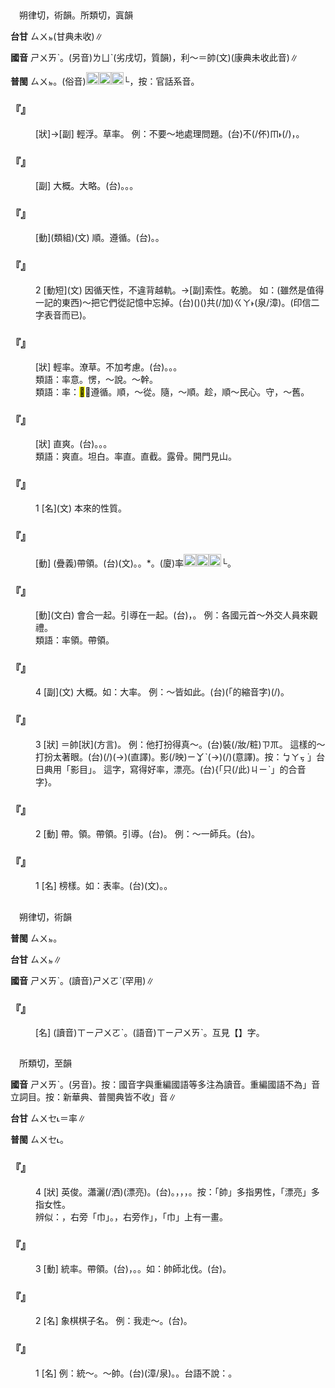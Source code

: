 
=={{ruby|率|ㄕㄨㄞˋ}}==

　朔律切，術韻。所類切，寘韻

'''台甘''' <rt>ㄙㄨㆵ</rt>{{ruby|。|ㄌㄨㆵ ͘}}(甘典未收)∥

'''國音''' <rt>ㄕㄨㄞˋ</rt>。(另音)<rt>ㄌㄩˋ</rt>(劣戌切，質韻)，利～{{ruby|。|ㄕㄨㄛˋ}}＝帥(文)(康典未收此音)∥

'''普閩''' <rt>ㄙㄨㆵ</rt>{{ruby|、|ㄙㄨㆤ˪}}。(俗音)[[File:fa5c.png|20px]][[File:fa7a.png|20px]][[File:fa67.png|20px]]└，按：官話系音。

    

==='''『{{ruby|輕|ㄑㄧㄥ}}{{ruby|率|ㄕㄨㄞˋ}}』'''===
: [狀]→[副] 輕浮。草率。 例：不要～地處理問題。(台)不(/伓)<rt>ㆬ˫</rt>{{ruby|通|ㄊㄤ}}{{ruby|稱|ㄑㄧㄣ˪}}{{ruby|稱|ㄑㄧㄣ˪}}{{ruby|彩|ㄘㄞˋ}}{{ruby|彩|ㄘㄞˋ}}(/{{ruby|隨|ㄙㄨㄧˊ}}{{ruby|隨|ㄙㄨㄧˊ}}{{ruby|便|ㄅㄧㄢ˫}}{{ruby|便|ㄅㄧㄢ˫}}){{ruby|處|ㄘㄨˋ}}{{ruby|理|ㄌㄧˋ}}{{ruby|問|ㆠㄨㄣ˫}}{{ruby|題|ㄉㆤˊ}}，{{ruby|著|ㄉㄧㄜㆷ ͘}}{{ruby|愛|ㄞ˪}}{{ruby|較|ㄎㄚㆷ}}{{ruby|斟|ㄐㄧㆬ}}{{ruby|酌|ㄐㄧㆦㆶ}}{{ruby|咧|ㄌㆤ˪}}。
    

==='''『{{ruby|大|ㄉㄚˋ}}{{ruby|率|ㄕㄨㄞˋ}}』'''===
: [副] 大概。大略。(台){{ruby|大|ㄉㄞ˫}}{{ruby|概|ㄎㄞ˪}}{{ruby|→|ㄍㄞ˪}}。{{ruby|大|ㄉㄞ˫}}{{ruby|略|ㄌㄧㆦㆶ ͘}}。{{ruby|大|ㄉㄞ˫}}{{ruby|約|ㄧㆦㆶ}}。
    

==='''『{{ruby|率|ㄕㄨㄞˋ}}{{ruby|由|ㄧㄡˊ}}』'''===
: [動](類組)(文) 順。遵循。(台){{ruby|依|ㄧ}}{{ruby|照|ㄐㄧㄜ˪}}{{ruby|按|ㄢ˪}}{{ruby|照|ㄐㄧㄠ˪}}。{{ruby|遵|ㄗㄨㄣ}}{{ruby|循|ㄙㄨㄣˊ}}{{ruby|以|ㄧˋ}}{{ruby|前|ㄐㄧㄥˊ}}{{ruby|丌|ㆤ}}{{ruby|規|ㄍㄨㄧ}}{{ruby|定|ㄉㄧㄥ˫}}。
    

==='''『{{ruby|率|ㄕㄨㄞˋ}}{{ruby|性|ㄒㄧㄥˋ}}』'''===
:2  [動短](文) 因循天性，不違背越軌。→[副]索性。乾脆。 如：(雖然是值得一記的東西)～把它們從記憶中忘掉。(台)({{ruby|印|ㄧㄣ˪}})({{ruby|信|ㄒㄧㄣˋ}}){{ruby|對|ㄉㄨㄧ˪}}{{ruby|記|ㄍㄧ˪}}{{ruby|憶|ㄧㆤㆶ}}{{ruby|中|ㄉㄧㆲ}}共(/加)<rt>ㄍㄚ˫</rt>{{ruby|伊|ㄧ}}{{ruby|<mark>&#xffa45;</mark>|ㆠㆤ˫}}{{ruby|/|ㆠㄨㆤ˫}}(泉/漳){{ruby|記|ㄍㄧ˪}}{{ruby|得|ㄉㄧㆵ}}{{ruby|去|ㄎㄧ˪}}。(印信二字表音而已)。
    

==='''『{{ruby|草|ㄘㄠˇ}}{{ruby|率|ㄕㄨㄞˋ}}』'''===
: [狀] 輕率。潦草。不加考慮。(台){{ruby|稱|ㄑㄧㄣ˪}}{{ruby|稱|ㄑㄧㄣ˪}}{{ruby|彩|ㄘㄞˋ}}{{ruby|彩|ㄘㄞˋ}}。{{ruby|潦|ㄌㄜˋ}}{{ruby|潦|ㄌㄜˋ}}{{ruby|草|ㄘㄜˋ}}{{ruby|草|ㄘㄜˋ}}。{{ruby|無|ㆠㄜˊ}}{{ruby|慎|ㄒㄧㄣ˫}}{{ruby|重|ㄉㄧㆲ˫}}。
:類語：率意。愣，～說。～幹。
:
:類語：率：<mark>&#xf9d72;</mark>，遵循。順，～從。隨，～順。趁，順～民心。守，～舊。
:
    

==='''『{{ruby|直|ㄓˊ}}{{ruby|率|ㄕㄨㄞˋ}}』'''===
: [狀] 直爽。(台){{ruby|條|ㄉㄧㄠˊ}}{{ruby|直|ㄉㄧㆵ ͘}}。{{ruby|妥|ㄊㄜ˪}}{{ruby|直|ㄉㄧㆵ ͘}}。{{ruby|率|ㄙㄨㆵ}}{{ruby|直|ㄉㄧㆵ ͘}}。
:類語：爽直。坦白。率直。直截。露骨。開門見山。
:
:
    

==='''『{{ruby|率|ㄕㄨㄞˋ}}{{ruby|性|ㄒㄧㄥˋ}}』'''===
:1  [名](文) 本來的性質。
    

==='''『{{ruby|率|ㄕㄨㄞˋ}}{{ruby|領|ㄌㄧㄥˇ}}』'''===
: [動] (疊義)帶領。(台){{ruby|率|ㄙㄨㆵ}}{{ruby|領|ㄌㄧㄥˋ}}(文)。{{ruby|引|ㄧㄣˋ}}{{ruby|導|ㄉㄜ˫}}。{{ruby|相|ㄒㄧㄜ}}{{ruby|<mark>&#xf9d72;</mark>|ㄘㄨㄚ˫}}*。(廈)率[[File:fa5c.png|20px]][[File:fa7a.png|20px]][[File:fa67.png|20px]]└{{ruby|領|ㄌㄧㄥˋ}}。
    

==='''『{{ruby|率|ㄕㄨㄞˋ}}{{ruby|同|ㄊㄨㄥˊ}}』'''===
: [動](文白) 會合一起。引導在一起。(台){{ruby|<mark>&#xffb7e;</mark>|ㄘㄨㄚ˫}}{{ruby|做|ㄗㄨㆤ˪}}{{ruby|/|ㄗㄜ˪}}{{ruby|伙|ㄏㆤˋ}}{{ruby|/|ㄏㄨㆤˋ}}，{{ruby|做|ㄗㄨㆤ˪}}{{ruby|/|ㄗㄜ˪}}{{ruby|一|ㄐㄧㆵ ͘}}{{ruby|陣|ㄉㄧㄣ˫}}。 例：各國元首～外交人員來觀禮。
:類語：率領。帶領。
:
    

==='''『{{ruby|率|ㄕㄨㄞˋ}}』'''===
:4  [副](文) 大概。如：大率。 例：～皆如此。(台){{ruby|一|ㄧㆵ}}{{ruby|般|ㄅㄨㆩ}}{{ruby|大|ㄉㄞ˫}}{{ruby|概|ㄎㄞ˪}}{{ruby|攏|ㄌㆲˋ}}{{ruby|是|ㄒㄧ˫}}{{ruby|<mark>&#xffb50;</mark>|ㄐㄧㆵ}}(「{{ruby|此|ㄐㄧˋ}}{{ruby|一|ㄐㄧㆵ ͘}}的縮音字)(/{{ruby|此|ㄐㄧㆵ}}){{ruby|號|ㄏㄜ˫}}{{ruby|款|ㄎㄨㄢˋ}}。
    

==='''『{{ruby|率|ㄕㄨㄞˋ}}』'''===
:3  [狀] ＝帥[狀](方言)。 例：他打扮得真～。(台){{ruby|伊|ㄧ}}裝(/妝/粧)<rt>ㄗㆭ</rt>{{ruby|到|ㄍㄚㆷ}}{{ruby|真|ㄐㄧㄣ}}{{ruby|飄|ㄆㄧㄠ}}{{ruby|撇|ㄆㄧㄚㆵ}}。 這樣的～打扮太著眼。(台){{ruby|呰|ㄐㄧㄚㆷ}}{{ruby|恁|ㄌㄧㄣ˪}}{{ruby|<mark>&#xffad0;</mark>|ㄙㄨㄧˋ}}(/{{ruby|撇|ㄆㄧㄚㆵ}}){{ruby|丌|ㆤ}}{{ruby|打|ㄉㆩˋ}}{{ruby|扮|ㄅㄢ˫}}{{ruby|傷|ㄒㄧㆧ}}{{ruby|/|ㄒㄧㆫ}}{{ruby|影|ㄧㆩˋ}}(→{{ruby|映|ㄧㆩ˪}}){{ruby|目|ㆠㄚㆶ ͘}}(直譯)。{{ruby|汝|ㄌㄧˋ}}{{ruby|裝|ㄗㆭ}}{{ruby|到|ㄍㄚㆷ}}{{ruby|呰|ㄐㄧㄚㆷ}}{{ruby|飄|ㄆㄧㄠ}}{{ruby|撇|ㄆㄧㄚㆵ}}{{ruby|真|ㄐㄧㄣ}}影(/映)<rt>ㄧㆩˋ</rt>{{ruby|人|ㄌㄤˊ}}{{ruby|丌|ㆤ}}{{ruby|目|ㆠㄚㆶ ͘}}{{ruby|珠|ㄗㄨ}}(→{{ruby|睭|ㄐㄧㄨ}})(/{{ruby|耀|ㄧㄠ˫}}{{ruby|眼|ㆣㄢˋ}})(意譯)。按：{{ruby|「|ㄧㆩˋ}}<rt>ㆠㄚㆶ ͘</rt>」台日典用「影目」。 這字，寫得好率，漂亮。(台){{ruby|<mark>&#xffacb;</mark>|ㄗㆤ}}{「只(/此)<rt>ㄐㄧˋ</rt>{{ruby|個|ㆤˊ}}」的合音字}{{ruby|字|ㄌㄧ˫}}{{ruby|/|ㆢㄧ˫}}{{ruby|寫|ㄒㄧㄚˋ}}{{ruby|去|·ㄎㄧ˪}}{{ruby|真|ㄐㄧㄣ}}{{ruby|<mark>&#xffad0;</mark>|ㄙㄨㄧˋ}}。
    

==='''『{{ruby|率|ㄕㄨㄞˋ}}』'''===
:2  [動] 帶。領。帶領。引導。(台){{ruby|<mark>&#xffb7e;</mark>|ㄘㄨㄚ˫}}{{ruby|隊|ㄉㄨㄧ˫}}。 例：～一師兵。(台){{ruby|引|ㄧㄣˋ}}{{ruby|<mark>&#xffb7e;</mark>|ㄘㄨㄚ˫}}{{ruby|一|ㄐㄧㆵ ͘}}{{ruby|師|ㄙㄨ}}{{ruby|丌|ㆤ}}{{ruby|兵|ㄅㄧㄥ}}。
    

==='''『{{ruby|率|ㄕㄨㄞˋ}}』'''===
:1  [名] 榜樣。如：表率。(台){{ruby|表|ㄅㄧㄠˋ}}{{ruby|率|ㄙㄨㆵ}}(文)。{{ruby|模|ㄇㆦˊ}}{{ruby|範|ㄏㄨㄢ˫}}。
    

=={{ruby|蟀|ㄕㄨㄞˋ}}==

　朔律切，術韻

'''普閩''' <rt>ㄙㄨㆵ</rt>。

'''台甘''' <rt>ㄙㄨㆵ</rt>∥

'''國音''' <rt>ㄕㄨㄞˋ</rt>。(讀音)<rt>ㄕㄨㄛˋ</rt>(罕用)∥

    

==='''『{{ruby|蟋|ㄒㄧ}}{{ruby|蟀|ㄕㄨㄞˋ}}』'''===
: [名] (讀音)<rt>ㄒㄧ</rt><rt>ㄕㄨㄛˋ</rt>。(語音)<rt>ㄒㄧ</rt><rt>ㄕㄨㄞˋ</rt>。互見【{{ruby|蟋|ㄒㄧ}}】字。
    

=={{ruby|帥|ㄕㄨㄞˋ}}==

　所類切，至韻

'''國音''' <rt>ㄕㄨㄞˋ</rt>。(另音){{ruby|(文)|ㄕㄨㄛˋ}}。按：國音字與重編國語等多注為讀音。重編國語不為{{ruby|「|ㄕㄨㄞˋ}}」音立詞目。按：新華典、普閩典皆不收{{ruby|「|ㄕㄨㄛˋ}}」音∥

'''台甘''' <rt>ㄙㄨㆤ˪</rt>{{ruby|。|ㄙㄨㆵ}}＝率∥

'''普閩''' <rt>ㄙㄨㆤ˪</rt>。

    

==='''『{{ruby|帥|ㄕㄨㄞˋ}}』'''===
:4  [狀] 英俊。瀟灑(/洒)(漂亮)。(台){{ruby|飄|ㄆㄧㄠ}}{{ruby|撇|ㄆㄧㄚㆵ}}。{{ruby|黃|ㆭˊ}}{{ruby|脰|ㄉㄠ˫}}，{{ruby|鉛|ㄧㄢˊ}}{{ruby|投|ㄉㄠˊ}}，{{ruby|緣|ㄧㄢˊ}}{{ruby|投|ㄉㄠˊ}}，{{ruby|沿|ㄧㄢˊ}}{{ruby|投|ㄉㄠˊ}}。按：「帥」多指男性，「漂亮」多指女性。
:辨似：{{ruby|帥|ㄕㄨㄞˋ}}，右旁「巾」。{{ruby|師|ㄕ}}，右旁作{{ruby|「|ㄭ}}」，「巾」上有一畫。
:
    

==='''『{{ruby|帥|ㄕㄨㄞˋ}}』'''===
:3  [動] 統率。帶領。(台){{ruby|掛|ㄍㄨㄚ˪}}{{ruby|帥|ㄙㄨㆤ˪}}，{{ruby|帶|ㄉㄨㄚ˪}}{{ruby|領|ㄋㄧㄚˋ}}。{{ruby|引|ㄧㄣˋ}}{{ruby|<mark>&#xffb7e;</mark>|ㄘㄨㄚ˫}}。如：帥師北伐。(台){{ruby|帶|ㄉㄨㄚ˪}}{{ruby|領|ㄋㄧㄚˋ}}{{ruby|軍|ㄍㄨㄣ}}{{ruby|隊|ㄉㄨㄧ˫}}{{ruby|向|ㄏㄧㆲ˪}}{{ruby|北|ㄅㄚㆶ}}{{ruby|方|ㄏㆭ}}{{ruby|/|ㄏㆲ}}{{ruby|進|ㄐㄧㄣ˪}}{{ruby|攻|ㄍㆲ}}。
    

==='''『{{ruby|帥|ㄕㄨㄞˋ}}』'''===
:2  [名] 象棋棋子名。 例：我走～。(台){{ruby|我|ㆣㄨㄚˋ}}{{ruby|行|ㄍㄧㆩˊ}}{{ruby|紅|ㄤˊ}}{{ruby|君|ㄍㄨㄣ}}。
    

==='''『{{ruby|帥|ㄕㄨㄞˋ}}』'''===
:1  [名] 例：統～。～帥。(台){{ruby|軍|ㄍㄨㄣ}}{{ruby|隊|ㄉㄨㄧ˫}}{{ruby|內|ㄌㄞ˫}}{{ruby|面|ㆠㄧㄣ˫}}{{ruby|最|ㄗㄨㆤ˪}}{{ruby|/|ㄗㄨㄧ˪}}(漳/泉){{ruby|高|ㄍㄨㄢˊ}}{{ruby|指|ㄐㄧˋ}}{{ruby|揮|ㄏㄨㄧ}}{{ruby|官|ㄍㄨㆩ}}。{{ruby|元|ㆣㄨㄢˊ}}{{ruby|帥|ㄙㄨㆤ˪}}。台語不說：{{ruby|統|ㄊㆲˋ}}{{ruby|帥|ㄙㄨㆤ˪}}。
    
